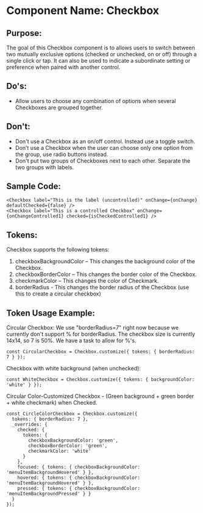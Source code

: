 # Component Name: Checkbox

## Purpose:
The goal of this Checkbox component is to allows users to switch between two mutually exclusive options (checked or unchecked,
on or off) through a single click or tap. It can also be used to indicate a subordinate setting or preference when paired with another control.

## Do's:
  - Allow users to choose any combination of options when several Checkboxes are grouped together.

## Don't:
  - Don't use a Checkbox as an on/off control. Instead use a toggle switch.
  - Don’t use a Checkbox when the user can choose only one option from the group, use radio buttons instead.
  - Don't put two groups of Checkboxes next to each other. Separate the two groups with labels.

## Sample Code:
```
<Checkbox label="This is the label (uncontrolled)" onChange={onChange} defaultChecked={false} />
<Checkbox label="This is a controlled Checkbox" onChange={onChangeControlled1} checked={isCheckedControlled1} />
```

## Tokens:
Checkbox supports the following tokens:
  1. checkboxBackgroundColor – This changes the background color of the Checkbox.
  2. checkboxBorderColor – This changes the border color of the Checkbox.
  3. checkmarkColor – This changes the color of Checkmark.
  4. borderRadius - This changes the border radius of the Checkbox (use this to create a circular checkbox)

## Token Usage Example:
Circular Checkbox: We use "borderRadius=7" right now because we currently don't support % for borderRadius. The checkbox
size is currently 14x14, so 7 is 50%. We have a task to allow for %'s.
  ```
  const CircularCheckbox = Checkbox.customize({ tokens: { borderRadius: 7 } });
  ```

Checkbox with white background (when unchecked):
  ```
  const WhiteCheckbox = Checkbox.customize({ tokens: { backgroundColor: 'white' } });
  ```

Circular Color-Customized Checkbox - (Green background + green border + white checkmark) when Checked.
  ```
  const CircleColorCheckbox = Checkbox.customize({
    tokens: { borderRadius: 7 },
    _overrides: {
      checked: {
        tokens: {
          checkboxBackgroundColor: 'green',
          checkboxBorderColor: 'green',
          checkmarkColor: 'white'
        }
      },
      focused: { tokens: { checkboxBackgroundColor: 'menuItemBackgroundHovered' } },
      hovered: { tokens: { checkboxBackgroundColor: 'menuItemBackgroundHovered' } },
      pressed: { tokens: { checkboxBackgroundColor: 'menuItemBackgroundPressed' } }
    }
  });
  ```



